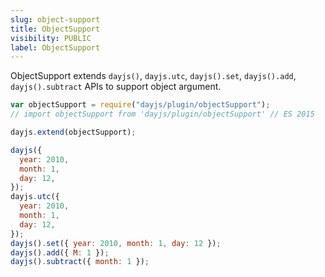 ```yaml
---
slug: object-support
title: ObjectSupport
visibility: PUBLIC
label: ObjectSupport
---
```


ObjectSupport extends `dayjs()`, `dayjs.utc`, `dayjs().set`, `dayjs().add`, `dayjs().subtract` APIs to support object argument.

```javascript
var objectSupport = require("dayjs/plugin/objectSupport");
// import objectSupport from 'dayjs/plugin/objectSupport' // ES 2015

dayjs.extend(objectSupport);

dayjs({
  year: 2010,
  month: 1,
  day: 12,
});
dayjs.utc({
  year: 2010,
  month: 1,
  day: 12,
});
dayjs().set({ year: 2010, month: 1, day: 12 });
dayjs().add({ M: 1 });
dayjs().subtract({ month: 1 });
```
